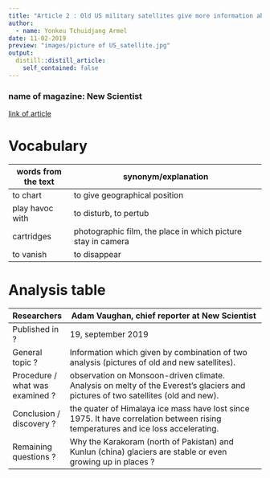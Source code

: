 ```yaml
---
title: "Article 2 : Old US military satellites give more information about melty of the Himalaya’s glaciers"
author:
  - name: Yonkeu Tchuidjang Armel
date: 11-02-2019
preview: "images/picture of US_satellite.jpg"
output:
  distill::distill_article:
    self_contained: false
---
```


### name of magazine: New Scientist

[link of article](https://www.newscientist.com/article/2206940-spy-satellite-images-reveal-himalaya-glacier-ice-losses-have-doubled/)

# Vocabulary

| words from the text | synonym/explanation                                          |
| ------------------- | ------------------------------------------------------------ |
| to chart            | to give geographical position                                |
| play havoc with     |  to disturb, to pertub                                       |
| cartridges          | photographic film, the place in which picture stay in camera |
| to vanish           | to disappear                                                 |

# Analysis table

| Researchers                     | Adam Vaughan, chief reporter at New Scientist                                                                                     |
| ------------------------------- | --------------------------------------------------------------------------------------------------------------------------------- |
| Published in ?                  | 19, september 2019                                                                                                                |
| General topic ?                 | Information which given by combination of two analysis (pictures of old and new satellites).                                      |
| Procedure / what was examined ? | observation on Monsoon-driven climate.  Analysis on melty of the Everest’s glaciers and pictures of two satellites (old and new). |
| Conclusion / discovery ?        | the quater of Himalaya ice mass have lost since 1975. It have correlation between rising temperatures and ice loss accelerating.  |
| Remaining questions ?           | Why the Karakoram (north of Pakistan) and Kunlun (china) glaciers are stable or even growing up in places ?                       |



